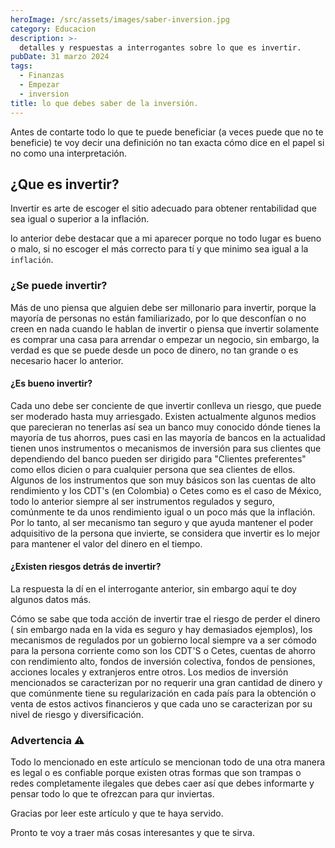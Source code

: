 ```yaml
---
heroImage: /src/assets/images/saber-inversion.jpg
category: Educacion
description: >-
  detalles y respuestas a interrogantes sobre lo que es invertir.
pubDate: 31 marzo 2024
tags:
  - Finanzas
  - Empezar
  - inversion
title: lo que debes saber de la inversión.
---
```


Antes de contarte todo lo que te puede beneficiar (a veces puede que no te beneficie) te voy decir una definición
no tan exacta cómo dice en el papel si no como una interpretación.

## ¿Que es invertir?

Invertir es arte de escoger el sitio adecuado para obtener rentabilidad que sea igual o superior a la inflación.

lo anterior debe destacar que a mi aparecer porque no todo lugar es bueno o malo, si no escoger el más correcto para tí
y que minimo sea igual a la `inflación`.

### ¿Se puede invertir?

Más de uno piensa que alguien debe ser millonario para invertir, porque la mayoría de personas no están familiarizado,
por lo que desconfían o no creen en nada cuando le hablan de invertir o piensa que invertir solamente es comprar
una casa para arrendar o empezar un negocio, sin embargo, la verdad es que se puede desde un poco de dinero, no
tan grande o es necesario hacer lo anterior.

#### ¿Es bueno invertir?

Cada uno debe ser conciente de que invertir conlleva un riesgo, que puede ser moderado hasta muy arriesgado.
Existen actualmente algunos medios que parecieran no tenerlas así sea un banco muy conocido dónde tienes la mayoría
de tus ahorros, pues casi en las mayoría de bancos en la actualidad tienen unos instrumentos o mecanismos de
inversión para sus clientes que dependiendo del banco pueden ser dirigido para "Clientes preferentes" como ellos
dicien o para cualquier persona que sea clientes de ellos. Algunos de los instrumentos que son muy básicos son las
cuentas de alto rendimiento y los CDT's (en Colombia) o Cetes como es el caso de México, todo lo anterior siempre
al ser instrumentos regulados y seguro, comúnmente te da unos rendimiento igual o un poco más que la inflación.
Por lo tanto, al ser mecanismo tan seguro y que ayuda mantener el poder adquisitivo de la persona que invierte,
se considera que invertir es lo mejor para mantener el valor del dinero en el tiempo.

#### ¿Existen riesgos detrás de invertir?

La respuesta la dí en el interrogante anterior, sin embargo aquí te doy algunos datos más.

Cómo se sabe que toda acción de invertir trae el riesgo de perder el dinero ( sin embargo nada en la vida es seguro
y hay demasiados ejemplos), los mecanismos de regulados por un gobierno local siempre va a ser cómodo para la
persona corriente como son los CDT'S o Cetes, cuentas de ahorro con rendimiento alto, fondos de inversión colectiva,
fondos de pensiones, acciones locales y extranjeros entre otros. Los medios de inversión mencionados se caracterizan
por no requerir una gran cantidad de dinero y que comúnmente tiene su regularización en cada país para la
obtención o venta de estos activos financieros y que cada uno se caracterizan por su nivel de riesgo y
diversificación.

### Advertencia ⚠️

Todo lo mencionado en este artículo se mencionan todo de una otra manera es legal o es
confiable porque existen otras formas que son trampas o redes completamente ilegales que debes caer así que debes
informarte y pensar todo lo que te ofrezcan para qur inviertas.

Gracias por leer este artículo y que te haya servido.

Pronto te voy a traer más cosas interesantes y que te sirva.
